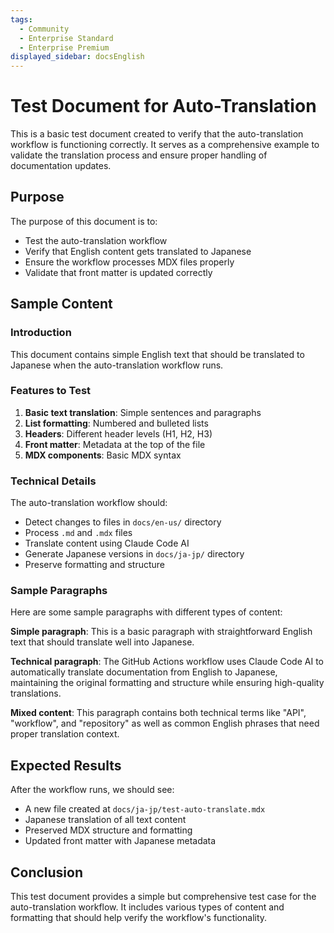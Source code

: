 ```yaml
---
tags:
  - Community
  - Enterprise Standard
  - Enterprise Premium
displayed_sidebar: docsEnglish
---
```


# Test Document for Auto-Translation

This is a basic test document created to verify that the auto-translation workflow is functioning correctly. It serves as a comprehensive example to validate the translation process and ensure proper handling of documentation updates.

## Purpose

The purpose of this document is to:

- Test the auto-translation workflow
- Verify that English content gets translated to Japanese
- Ensure the workflow processes MDX files properly
- Validate that front matter is updated correctly

## Sample Content

### Introduction

This document contains simple English text that should be translated to Japanese when the auto-translation workflow runs.

### Features to Test

1. **Basic text translation**: Simple sentences and paragraphs
2. **List formatting**: Numbered and bulleted lists
3. **Headers**: Different header levels (H1, H2, H3)
4. **Front matter**: Metadata at the top of the file
5. **MDX components**: Basic MDX syntax

### Technical Details

The auto-translation workflow should:

- Detect changes to files in `docs/en-us/` directory
- Process `.md` and `.mdx` files
- Translate content using Claude Code AI
- Generate Japanese versions in `docs/ja-jp/` directory
- Preserve formatting and structure

### Sample Paragraphs

Here are some sample paragraphs with different types of content:

**Simple paragraph**: This is a basic paragraph with straightforward English text that should translate well into Japanese.

**Technical paragraph**: The GitHub Actions workflow uses Claude Code AI to automatically translate documentation from English to Japanese, maintaining the original formatting and structure while ensuring high-quality translations.

**Mixed content**: This paragraph contains both technical terms like "API", "workflow", and "repository" as well as common English phrases that need proper translation context.

## Expected Results

After the workflow runs, we should see:

- A new file created at `docs/ja-jp/test-auto-translate.mdx`
- Japanese translation of all text content
- Preserved MDX structure and formatting
- Updated front matter with Japanese metadata

## Conclusion

This test document provides a simple but comprehensive test case for the auto-translation workflow. It includes various types of content and formatting that should help verify the workflow's functionality.
